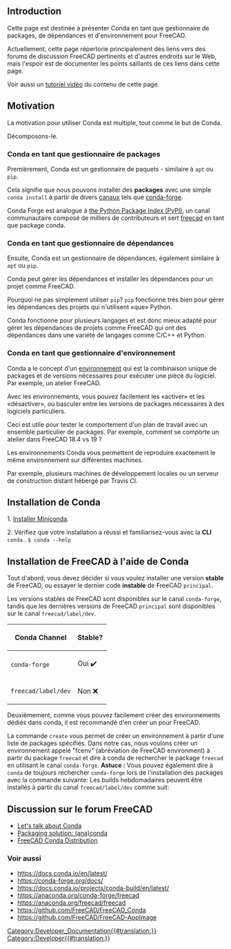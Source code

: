 <languages/>

==Introduction==

{{TOCright}}

Cette page est destinée à présenter Conda en tant que gestionnaire de packages, de dépendances et d'environnement pour FreeCAD.

Actuellement, cette page répertorie principalement des liens vers des forums de discussion FreeCAD pertinents et d'autres endroits sur le Web, mais l'espoir est de documenter les points saillants de ces liens dans cette page.

Voir aussi un [https://www.youtube.com/watch?v=sCs8xlrw2nM tutoriel vidéo] du contenu de cette page.

==Motivation==

La motivation pour utiliser Conda est multiple, tout comme le but de Conda.

Décomposons-le.

<span id="Conda_as_a_Package_Manager"></span>
=== Conda en tant que gestionnaire de packages ===

Premièrement, Conda est un gestionnaire de paquets - similaire à <code>apt</code> ou <code>pip</code>.

Cela signifie que nous pouvons installer des '''packages''' avec une simple <code>conda install</code> à partir de divers [https://docs.conda.io/projects/conda/en/latest/user-guide/concepts/channels.html#what-is-a-conda-channel canaux] tels que [https://conda-forge.org/ conda-forge].

Conda Forge est analogue à [https://pypi.org/ the Python Package Index (PyPI)], un canal communautaire composé de milliers de contributeurs et sert [https://anaconda.org/conda-forge/freecad freecad ] en tant que package conda.

<span id="Conda_as_a_Dependency_Manager"></span>
=== Conda en tant que gestionnaire de dépendances ===

Ensuite, Conda est un gestionnaire de dépendances, également similaire à <code>apt</code> ou <code>pip</code>.

Conda peut gérer les dépendances et installer les dépendances pour un projet comme FreeCAD.

Pourquoi ne pas simplement utiliser <code>pip</code>? <code>pip</code> fonctionne très bien pour gérer les dépendances des projets qui n'utilisent «que» Python.

Conda fonctionne pour plusieurs langages et est donc mieux adapté pour gérer les dépendances de projets comme FreeCAD qui ont des dépendances dans une variété de langages comme C/C++ et Python.

<span id="Conda_as_a_Environment_Manager"></span>
=== Conda en tant que gestionnaire d'environnement ===

Conda a le concept d'un [https://docs.conda.io/projects/conda/en/latest/user-guide/concepts/environments.html environnement] qui est la combinaison unique de packages et de versions nécessaires pour exécuter une pièce du logiciel. Par exemple, un atelier FreeCAD.

Avec les environnements, vous pouvez facilement les «activer» et les «désactiver», ou basculer entre les versions de packages nécessaires à des logiciels particuliers.

Ceci est utile pour tester le comportement d'un plan de travail avec un ensemble particulier de packages. Par exemple, comment se comporte un atelier dans FreeCAD 18.4 vs 19 ?

Les environnements Conda vous permettent de reproduire exactement le même environnement sur différentes machines.

Par exemple, plusieurs machines de développement locales ou un serveur de construction distant hébergé par Travis CI.

<span id="Installing_Conda"></span>
==Installation de Conda==

1. [https://docs.conda.io/en/latest/miniconda.html Installer Miniconda].

2. Vérifiez que votre installation a réussi et familiarisez-vous avec la '''CLI''' <code>conda</code> .
<code>
$ conda --help
</code>
<span id="Installing_FreeCAD_Using_Conda"></span>
== Installation de FreeCAD à l'aide de Conda ==

Tout d'abord, vous devez décider si vous voulez installer une version '''stable''' de FreeCAD, ou essayer le dernier code '''instable''' de FreeCAD <code>principal</code>.

Les versions stables de FreeCAD sont disponibles sur le canal <code>conda-forge</code>, tandis que les dernières versions de FreeCAD <code>principal</code> sont disponibles sur le canal <code>freecad/label/dev</code>.

{| class="wikitable"
|-
! Conda Channel !! Stable?
|-
| <code>conda-forge</code> || Oui ✔️
|-
| <code>freecad/label/dev</code> || Non ❌
|}

Deuxièmement, comme vous pouvez facilement créer des environnements dédiés dans conda, il est recommandé d'en créer un pour FreeCAD.

La commande <code>create</code> vous permet de créer un environnement à partir d'une liste de packages spécifiés. Dans notre cas, nous voulons créer un environnement appelé "fcenv" (abréviation de FreeCAD environment) à partir du package <code>freecad</code> et dire à conda de rechercher le package <code>freecad</code> en utilisant le canal <code>conda-forge</code>.
{{Code|code=
conda create --name fcenv --channel conda-forge freecad
}}
'''Astuce :''' Vous pouvez également dire à <code>conda</code> de toujours rechercher <code>conda-forge</code> lors de l'installation des packages avec la commande suivante:
{{Code|code=
conda config --add channels conda-forge
}}
Les builds hebdomadaires peuvent être installés à partir du canal <code>freecad/label/dev</code> comme suit:
{{Code|code=
conda create --name fcenv-dev --channel freecad/label/dev freecad
}}

<span id="FreeCAD_Forum_Discussion"></span>
==Discussion sur le forum FreeCAD==

* [https://forum.freecadweb.org/viewtopic.php?t=39656 Let's talk about Conda]
* [https://forum.freecadweb.org/viewtopic.php?f=10&t=15197 Packaging solution: (ana)conda]
* [https://forum.freecadweb.org/viewtopic.php?f=8&t=45582 FreeCAD Conda Distribution]

<span id="See_Also"></span>
===Voir aussi===

* https://docs.conda.io/en/latest/
* https://conda-forge.org/docs/
* https://docs.conda.io/projects/conda-build/en/latest/
* https://anaconda.org/conda-forge/freecad
* https://anaconda.org/freecad/freecad
* https://github.com/FreeCAD/FreeCAD_Conda
* https://github.com/FreeCAD/FreeCAD-AppImage

[[Category:Developer_Documentation{{#translation:}}]]
[[Category:Developer{{#translation:}}]]